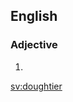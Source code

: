 ==English==

===Adjective===
{{head|en|adjective comparative form}}

# {{en-comparative of|doughty}}

[[sv:doughtier]]